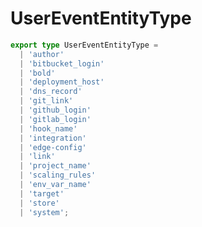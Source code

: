 # UserEventEntityType

```typescript
export type UserEventEntityType =
  | 'author'
  | 'bitbucket_login'
  | 'bold'
  | 'deployment_host'
  | 'dns_record'
  | 'git_link'
  | 'github_login'
  | 'gitlab_login'
  | 'hook_name'
  | 'integration'
  | 'edge-config'
  | 'link'
  | 'project_name'
  | 'scaling_rules'
  | 'env_var_name'
  | 'target'
  | 'store'
  | 'system';
```
